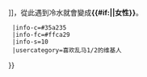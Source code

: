 {{Userbox
  |border-c=#ff0000
  |border-s=3
  |id=らんま<span style="color:#ff9000;">{{sfrac|1|2}}</span>
  |id-c=#fffbb8
  |id-fc=#ff0000
  |id-lh=1.6
  |id-s=10
  |info=這個用戶不慎落入[[亂馬½|{{font|咒泉鄉的'''{{#if:{{{1|}}}|{{{1}}}|女}}溺泉'''|color=#fff600}}]]，從此遇到冷水就會變成'''{{#if:{{{2|}}}|{{{2}}}|女性}}'''。
  |info-c=#35a235
  |info-fc=#ffca29
  |info-s=10
  |usercategory=喜欢乱马1/2的维基人
}}<noinclude>
{{Documentation}}
{{DEFAULTSORT:Ranma Nibun-no-Ichi}}
</noinclude>